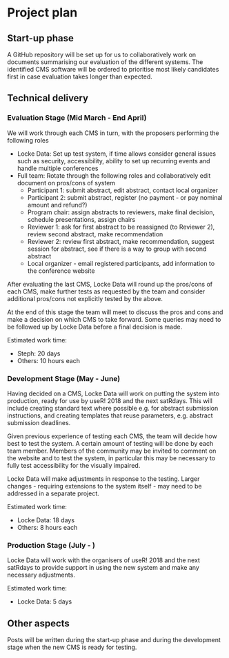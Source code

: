 # Project plan

## Start-up phase

<!--
Covering the planning phase, this section should provide a relatively detailed plan of how work will start on the project. This section is important because projects need to get up and running quickly.


 - [ ] Setting up collaboration platform inc. code for contributors etc.
 - [ ] Licence decisions
 - [ ] Reporting framework
-->

A GitHub repository will be set up for us to collaboratively work on documents
summarising our evaluation of the different systems. The identified CMS software
will be ordered to prioritise most likely candidates first in case evaluation 
takes longer than expected.

## Technical delivery
<!--
Covering the actual delivery of the project this section should provide at least a high-level the implementation. 

Including target dates is really important as you need to be committed and the ISC need to have a means of tracking delivery
-->

### Evaluation Stage (Mid March - End April)

We will work through each CMS in turn, with the proposers performing the 
following roles

 - Locke Data: Set up test system, if time allows consider general issues such 
 as security, accessibility, ability to set up recurring events and handle 
 multiple conferences
 - Full team: Rotate through the following roles and collaboratively edit
 document on pros/cons of system
    - Participant 1: submit abstract, edit abstract, contact local organizer
    - Participant 2: submit abstract, register (no payment - or pay nominal 
    amount and refund?)
    - Program chair: assign abstracts to reviewers, make final decision, 
    schedule presentations, assign chairs
    - Reviewer 1: ask for first abstract to be reassigned (to Reviewer 2), 
    review second abstract, make recommendation
    - Reviewer 2: review first abstract, make recommendation, suggest session 
    for abstract, see if there is a way to group with second abstract
    - Local organizer - email registered participants, add information to the
    conference website
    
After evaluating the last CMS, Locke Data will round up the pros/cons of each CMS, 
make further tests as requested by the team and consider additional pros/cons 
not explicitly tested by the above.

At the end of this stage the team will meet to discuss the pros and cons and 
make a decision on which CMS to take forward. Some queries may need to be 
followed up by Locke Data before a final decision is made.

Estimated work time:

 - Steph: 20 days
 - Others: 10 hours each

### Development Stage (May - June)

Having decided on a CMS, Locke Data will work on putting the system into production, ready for use by useR! 2018 and the next satRdays. This will include creating standard text where possible e.g. for abstract submission instructions, and creating templates that reuse parameters, e.g. abstract submission deadlines.

Given previous experience of testing each CMS, the team will decide how best to test the system. A certain amount of testing will be done by each team member. Members of the community may be invited to comment on the website and to test the system, in particular this may be necessary to fully test accessibility for the visually impaired.

Locke Data will make adjustments in response to the testing. Larger changes - requiring extensions to the system itself - may need to be addressed in a separate project.

Estimated work time:

 - Locke Data: 18 days
 - Others: 8 hours each

### Production Stage (July - )

Locke Data will work with the organisers of useR! 2018 and the next satRdays to 
provide support in using the new system and make any necessary adjustments.

Estimated work time:

 - Locke Data: 5 days

## Other aspects
<!--
Covering non-technical activities like on-going publicity, paper preparation, discussion groups etc. that might be required to facilitate successful delivery of the project.

 - [ ] Announcement post
 - [ ] Delivery blog post
 - [ ] Twitter
 - [ ] UseR!
 - [ ] ISC meetings
-->
Posts will be written during the start-up phase and during the development stage
when the new CMS is ready for testing.

